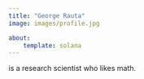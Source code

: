 ```yaml
---
title: "George Rauta"
image: images/profile.jpg

about:
    template: solana
---
```


is a research scientist who likes math.
